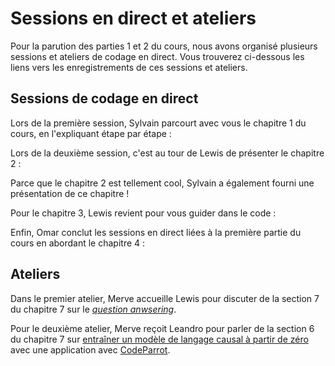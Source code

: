 # Sessions en direct et ateliers

Pour la parution des parties 1 et 2 du cours, nous avons organisé plusieurs sessions et ateliers de codage en direct. Vous trouverez ci-dessous les liens vers les enregistrements de ces sessions et ateliers.

## Sessions de codage en direct

Lors de la première session, Sylvain parcourt avec vous le chapitre 1 du cours, en l'expliquant étape par étape :

<div class="flex justify-center">
<Youtube id="aV4wfnIakSQ"/>
</div>

Lors de la deuxième session, c'est au tour de Lewis de présenter le chapitre 2 :

<div class="flex justify-center">
<Youtube id="qEl7eORxpFA"/>
</div>

Parce que le chapitre 2 est tellement cool, Sylvain a également fourni une présentation de ce chapitre !

<div class="flex justify-center">
<Youtube id="u4e8OGWYpPk"/>
</div>

Pour le chapitre 3, Lewis revient pour vous guider dans le code :

<div class="flex justify-center">
<Youtube id="Be4s0dsbavM"/>
</div>

Enfin, Omar conclut les sessions en direct liées à la première partie du cours en abordant le chapitre 4 :

<div class="flex justify-center">
<Youtube id="1ATVsyBxu1I"/>
</div>

## Ateliers

Dans le premier atelier, Merve accueille Lewis pour discuter de la section 7 du chapitre 7 sur le [*question anwsering*]( https://huggingface.co/course/chapter7/7?fw=pt).

<div class="flex justify-center">
<Youtube id="Ihgk8kGLpIE"/>
</div>

Pour le deuxième atelier, Merve reçoit Leandro pour parler de la section 6 du chapitre 7 sur [entraîner un modèle de langage causal à partir de zéro]( https://huggingface.co/course/chapter7/6?fw=pt) avec une application avec [CodeParrot](https://huggingface.co/codeparrot).

<div class="flex justify-center">
<Youtube id="ExUR7w6xe94"/>
</div>
